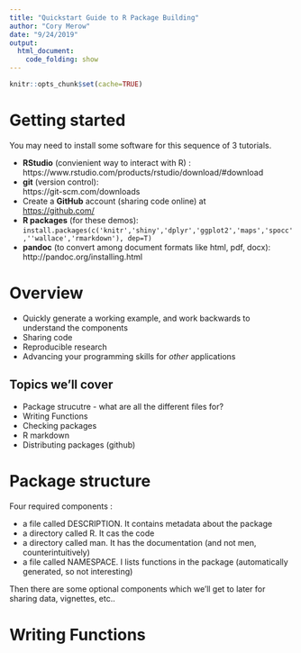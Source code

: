 ```yaml
---
title: "Quickstart Guide to R Package Building"
author: "Cory Merow"
date: "9/24/2019"
output:
  html_document:
    code_folding: show
---
```


```r
knitr::opts_chunk$set(cache=TRUE)
```

<!-- ----------------------------------------------------------------------------- -->
<!-- ----------------------------------------------------------------------------- -->
# Getting started

You may need to install some software for this sequence of 3 tutorials.

- **RStudio** (convienient way to interact with R) :<br> https://www.rstudio.com/products/rstudio/download/#download 
- **git** (version control): <br> https://git-scm.com/downloads
- Create a **GitHub** account (sharing code online) at <br> [https://github.com/](https://github.com/)
- **R packages** (for these demos):<br> `install.packages(c('knitr','shiny','dplyr','ggplot2','maps','spocc',''wallace','rmarkdown'), dep=T)`
- **pandoc** (to convert among document formats like html, pdf, docx): <br>http://pandoc.org/installing.html
<!-- ----------------------------------------------------------------------------- -->
<!-- ----------------------------------------------------------------------------- -->


# Overview

- Quickly generate a working example, and work backwards to understand the components
- Sharing code
- Reproducible research
- Advancing your programming skills for *other* applications


## Topics we'll cover

- Package strucutre - what are all the different files for?
- Writing Functions
- Checking packages
- R markdown
- Distributing packages (github)



<!-- ----------------------------------------------------------------------------- -->
<!-- ----------------------------------------------------------------------------- -->
# Package structure

Four required components :

- a file called DESCRIPTION. It contains metadata about the package
- a directory called R. It cas the code
- a directory called man. It has the documentation (and not men, counterintuitively)
- a file called NAMESPACE. I lists functions in the package (automatically generated, so not interesting)

Then there are some optional components which we'll get to later for sharing data, vignettes, etc.. 



<!-- ----------------------------------------------------------------------------- -->
<!-- ----------------------------------------------------------------------------- -->

# Writing Functions